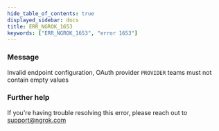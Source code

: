 ```yaml
---
hide_table_of_contents: true
displayed_sidebar: docs
title: ERR_NGROK_1653
keywords: ["ERR_NGROK_1653", "error 1653"]
---
```


### Message

Invalid endpoint configuration, OAuth provider `PROVIDER` teams must not contain empty values

### Further help

If you're having trouble resolving this error, please reach out to [support@ngrok.com](mailto:support@ngrok.com?subject=Help%20with%20ERR_NGROK_1653)
